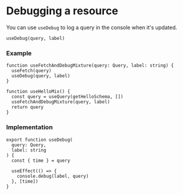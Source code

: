 # Debugging a resource

You can use `useDebug` to log a query in the console when it's updated.

```tsx
useDebug(query, label)
```

### Example

```tsx
function useFetchAndDebugMixture(query: Query, label: string) {
  useFetch(query)
  useDebug(query, label)
}

function useHelloMix() {
  const query = useQuery(getHelloSchema, [])
  useFetchAndDebugMixture(query, label)
  return query
}
```

### Implementation

```tsx
export function useDebug(
  query: Query,
  label: string
) {
  const { time } = query

  useEffect(() => {
    console.debug(label, query)
  }, [time])
}
```